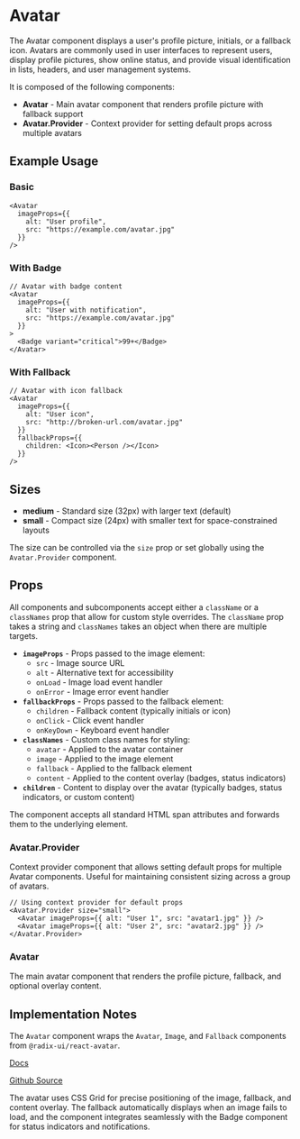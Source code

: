 

<Meta of={AvatarStories} />

# Avatar
The Avatar component displays a user's profile picture, initials, or a fallback icon. Avatars are commonly used in user interfaces to represent users, display profile pictures, show online status, and provide visual identification in lists, headers, and user management systems.

It is composed of the following components:

- **Avatar** - Main avatar component that renders profile picture with fallback support
- **Avatar.Provider** - Context provider for setting default props across multiple avatars

## Example Usage

### Basic
```tsx
<Avatar
  imageProps={{
    alt: "User profile",
    src: "https://example.com/avatar.jpg"
  }}
/>
```
<Canvas of={AvatarStories.Default} />

### With Badge
```tsx
// Avatar with badge content
<Avatar
  imageProps={{
    alt: "User with notification",
    src: "https://example.com/avatar.jpg"
  }}
>
  <Badge variant="critical">99+</Badge>
</Avatar>
```
<Canvas of={AvatarStories.WithBadge} />

### With Fallback
```tsx
// Avatar with icon fallback
<Avatar
  imageProps={{
    alt: "User icon",
    src: "http://broken-url.com/avatar.jpg"
  }}
  fallbackProps={{
    children: <Icon><Person /></Icon>
  }}
/>
```
<Canvas of={AvatarStories.WithFallback} />

## Sizes
* **medium** - Standard size (32px) with larger text (default)
* **small** - Compact size (24px) with smaller text for space-constrained layouts

The size can be controlled via the `size` prop or set globally using the `Avatar.Provider` component.

## Props
All components and subcomponents accept either a `className` or a `classNames` prop that allow for custom style overrides. The `className` prop takes a string and `classNames` takes an object when there are multiple targets.

* **`imageProps`** - Props passed to the image element:
  * `src` - Image source URL
  * `alt` - Alternative text for accessibility
  * `onLoad` - Image load event handler
  * `onError` - Image error event handler
* **`fallbackProps`** - Props passed to the fallback element:
  * `children` - Fallback content (typically initials or icon)
  * `onClick` - Click event handler
  * `onKeyDown` - Keyboard event handler
* **`classNames`** - Custom class names for styling:
  * `avatar` - Applied to the avatar container
  * `image` - Applied to the image element
  * `fallback` - Applied to the fallback element
  * `content` - Applied to the content overlay (badges, status indicators)
* **`children`** - Content to display over the avatar (typically badges, status indicators, or custom content)

The component accepts all standard HTML span attributes and forwards them to the underlying element.

### Avatar.Provider
Context provider component that allows setting default props for multiple Avatar components. Useful for maintaining consistent sizing across a group of avatars.

```tsx
// Using context provider for default props
<Avatar.Provider size="small">
  <Avatar imageProps={{ alt: "User 1", src: "avatar1.jpg" }} />
  <Avatar imageProps={{ alt: "User 2", src: "avatar2.jpg" }} />
</Avatar.Provider>
```

### Avatar
The main avatar component that renders the profile picture, fallback, and optional overlay content.

## Implementation Notes
The `Avatar` component wraps the `Avatar`, `Image`, and `Fallback` components from `@radix-ui/react-avatar`.

[Docs](https://www.radix-ui.com/primitives/docs/components/avatar)

[Github Source](https://github.com/gohypergiant/standard-toolkit/tree/main/design-toolkit/components/src/components/avatar)

The avatar uses CSS Grid for precise positioning of the image, fallback, and content overlay. The fallback automatically displays when an image fails to load, and the component integrates seamlessly with the Badge component for status indicators and notifications.
